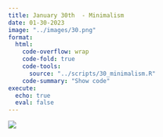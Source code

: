 ```yaml
---
title: January 30th  - Minimalism
date: 01-30-2023
image: "../images/30.png"
format:
  html:
    code-overflow: wrap
    code-fold: true
    code-tools:
      source: "../scripts/30_minimalism.R"
    code-summary: "Show code"
execute:
  echo: true
  eval: false
---
```


![](/images/30.png){fig-alt="A generative image of a white moon in a black night sky. The moon has simple circular lined patterns. The night sky has a similar circular pattern but in white." fig-align="center"}

```r

```
